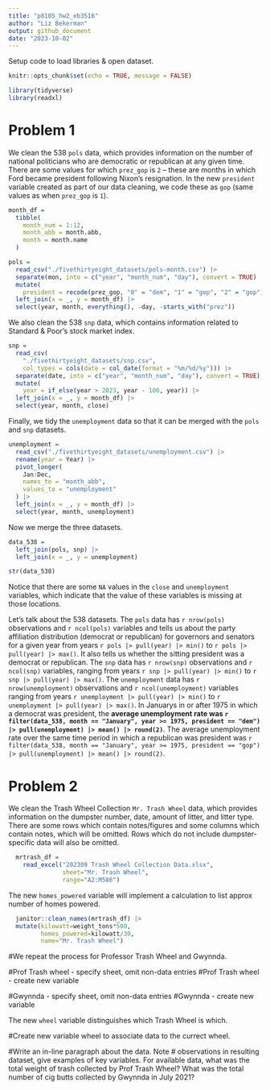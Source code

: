 ```yaml
---
title: "p8105_hw2_eb3516"
author: "Liz Bekerman"
output: github_document
date: "2023-10-02"
---
```


Setup code to load libraries & open dataset.

```r
knitr::opts_chunk$set(echo = TRUE, message = FALSE)
```

```r
library(tidyverse)
library(readxl)
```

# Problem 1

We clean the 538 `pols` data, which provides information on the number of national politicians who are democratic or republican at any given time. There are some values for which `prez_gop` is `2` -- these are months in which Ford became president following Nixon's resignation. In the new `president` variable created as part of our data cleaning, we code these as `gop` (same values as when `prez_gop` is `1`).

```r
month_df =
  tibble(
    month_num = 1:12,
    month_abb = month.abb,
    month = month.name
  )

pols = 
  read_csv("./fivethirtyeight_datasets/pols-month.csv") |>
  separate(mon, into = c("year", "month_num", "day"), convert = TRUE) |>
  mutate(
    president = recode(prez_gop, "0" = "dem", "1" = "gop", "2" = "gop")) |>
  left_join(x = _, y = month_df) |> 
  select(year, month, everything(), -day, -starts_with("prez")) 
```

We also clean the 538 `snp` data, which contains information related to Standard & Poor's stock market index.

```r
snp = 
  read_csv(
    "./fivethirtyeight_datasets/snp.csv",
    col_types = cols(date = col_date(format = "%m/%d/%y"))) |>
  separate(date, into = c("year", "month_num", "day"), convert = TRUE) |>
  mutate(
    year = if_else(year > 2023, year - 100, year)) |> 
  left_join(x = _, y = month_df) |> 
  select(year, month, close) 
```

Finally, we tidy the `unemployment` data so that it can be merged with the `pols` and `snp` datasets.

```r
unemployment = 
  read_csv("./fivethirtyeight_datasets/unemployment.csv") |>
  rename(year = Year) |>
  pivot_longer(
    Jan:Dec, 
    names_to = "month_abb",
    values_to = "unemployment"
  ) |> 
  left_join(x = _, y = month_df) |> 
  select(year, month, unemployment)
```

Now we merge the three datasets.

```r
data_538 = 
  left_join(pols, snp) |>
  left_join(x = _, y = unemployment)

str(data_538)
```

Notice that there are some `NA` values in the `close` and `unemployment` variables, which indicate that the value of these variables is missing at those locations.

Let's talk about the 538 datasets. The `pols` data has `r nrow(pols)` observations and `r ncol(pols)` variables and tells us about the party affiliation distribution (democrat or republican) for governors and senators for a given year from years `r pols |> pull(year) |> min()` to `r pols |> pull(year) |> max()`. It also tells us whether the sitting president was a democrat or republican. The `snp` data has `r nrow(snp)` observations and `r ncol(snp)` variables, ranging from years `r snp |> pull(year) |> min()` to `r snp |> pull(year) |> max()`. The `unemployment` data has `r nrow(unemployment)` observations and `r ncol(unemployment)` variables ranging from years `r unemployment |> pull(year) |> min()` to `r unemployment |> pull(year) |> max()`. In Januarys in or after 1975 in which a democrat was president, the **average unemployment rate was `r filter(data_538, month == "January", year >= 1975, president == "dem") |> pull(unemployment) |> mean() |> round(2)`**.  The average unemployment rate over the same time period in which a republican was president was `r filter(data_538, month == "January", year >= 1975, president == "gop") |> pull(unemployment) |> mean() |> round(2)`.


# Problem 2

We clean the Trash Wheel Collection `Mr. Trash Wheel` data, which provides information on the dumpster number, date, amount of litter, and litter type. There are some rows which contain notes/figures and some columns which contain notes, which will be omitted. Rows which do not include dumpster-specific data will also be omitted.

```r
  mrtrash_df = 
    read_excel("202309 Trash Wheel Collection Data.xlsx",
               sheet="Mr. Trash Wheel",
               range="A2:M586")
```

The new `homes_powered` variable will implement a calculation to list approx number of homes powered.

``` r
  janitor::clean_names(mrtrash_df) |>
  mutate(kilowatt=weight_tons*500,
         homes_powered=kilowatt/30,
         name="Mr. Trash Wheel")
```

#We repeat the process for Professor Trash Wheel and Gwynnda.

#Prof Trash wheel - specify sheet, omit non-data entries
#Prof Trash wheel - create new variable

#Gwynnda - specify sheet, omit non-data entries
#Gwynnda - create new variable

The new `wheel` variable distinguishes which Trash Wheel is which.

#Create new variable wheel to associate data to the currect wheel.

#Write an in-line paragraph about the data. Note # observations in resulting dataset, give examples of key variables. For available data, what was the total weight of trash collected by Prof Trash Wheel? What was the total number of cig butts collected by Gwynnda in July 2021?











































